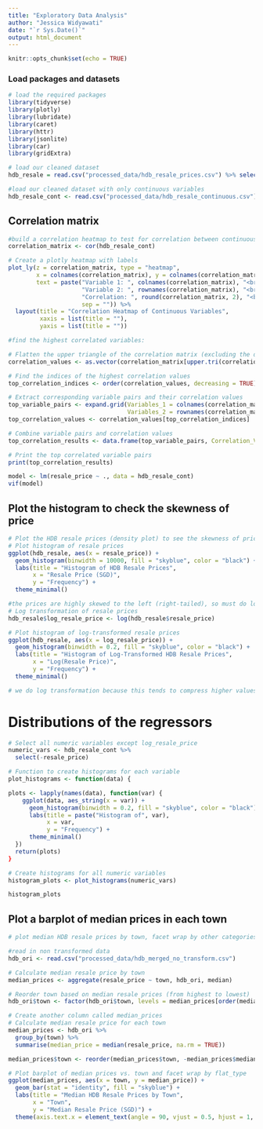 ```yaml
---
title: "Exploratory Data Analysis"
author: "Jessica Widyawati"
date: "`r Sys.Date()`"
output: html_document
---
```


```r
knitr::opts_chunk$set(echo = TRUE)
```

### Load packages and datasets
```r
# load the required packages
library(tidyverse)
library(plotly)
library(lubridate)
library(caret)
library(httr) 
library(jsonlite)
library(car)
library(gridExtra)

# load our cleaned dataset
hdb_resale = read.csv("processed_data/hdb_resale_prices.csv") %>% select(-1)

#load our cleaned dataset with only continuous variables
hdb_resale_cont <- read.csv("processed_data/hdb_resale_continuous.csv") %>% select(-1)
```

## Correlation matrix
```r
#build a correlation heatmap to test for correlation between continuous variables
correlation_matrix <- cor(hdb_resale_cont)

# Create a plotly heatmap with labels
plot_ly(z = correlation_matrix, type = "heatmap",
        x = colnames(correlation_matrix), y = colnames(correlation_matrix),
        text = paste("Variable 1: ", colnames(correlation_matrix), "<br>",
                     "Variable 2: ", rownames(correlation_matrix), "<br>",
                     "Correlation: ", round(correlation_matrix, 2), "<br>",
                     sep = "")) %>%
  layout(title = "Correlation Heatmap of Continuous Variables",
         xaxis = list(title = ""),
         yaxis = list(title = ""))

#find the highest correlated variables:

# Flatten the upper triangle of the correlation matrix (excluding the diagonal)
correlation_values <- as.vector(correlation_matrix[upper.tri(correlation_matrix)])

# Find the indices of the highest correlation values
top_correlation_indices <- order(correlation_values, decreasing = TRUE)[1:10]  # Adjust the number as needed

# Extract corresponding variable pairs and their correlation values
top_variable_pairs <- expand.grid(Variables_1 = colnames(correlation_matrix),
                                  Variables_2 = rownames(correlation_matrix))[top_correlation_indices, ]
top_correlation_values <- correlation_values[top_correlation_indices]

# Combine variable pairs and correlation values
top_correlation_results <- data.frame(top_variable_pairs, Correlation_Value = top_correlation_values)

# Print the top correlated variable pairs
print(top_correlation_results)

model <- lm(resale_price ~ ., data = hdb_resale_cont)
vif(model)
```

## Plot the histogram to check the skewness of price
```r
# Plot the HDB resale prices (density plot) to see the skewness of prices n whether we need to transform the data
# Plot histogram of resale prices
ggplot(hdb_resale, aes(x = resale_price)) +
  geom_histogram(binwidth = 10000, fill = "skyblue", color = "black") +
  labs(title = "Histogram of HDB Resale Prices",
       x = "Resale Price (SGD)",
       y = "Frequency") +
  theme_minimal()

#the prices are highly skewed to the left (right-tailed), so must do log transformation of HDB prices
# Log transformation of resale prices
hdb_resale$log_resale_price <- log(hdb_resale$resale_price)

# Plot histogram of log-transformed resale prices
ggplot(hdb_resale, aes(x = log_resale_price)) +
  geom_histogram(binwidth = 0.2, fill = "skyblue", color = "black") +
  labs(title = "Histogram of Log-Transformed HDB Resale Prices",
       x = "Log(Resale Price)",
       y = "Frequency") +
  theme_minimal()

# we do log transformation because this tends to compress higher values more than lower values, hence reducing the right skewness.
```
# Distributions of the regressors
```r
# Select all numeric variables except log_resale_price
numeric_vars <- hdb_resale_cont %>%
  select(-resale_price)

# Function to create histograms for each variable
plot_histograms <- function(data) {
```


```r
plots <- lapply(names(data), function(var) {
    ggplot(data, aes_string(x = var)) +
      geom_histogram(binwidth = 0.2, fill = "skyblue", color = "black") +
      labs(title = paste("Histogram of", var),
           x = var,
           y = "Frequency") +
      theme_minimal()
  })
  return(plots)
}

# Create histograms for all numeric variables
histogram_plots <- plot_histograms(numeric_vars)

histogram_plots
```


## Plot a barplot of median prices in each town
```r
# plot median HDB resale prices by town, facet wrap by other categories

#read in non transformed data
hdb_ori <- read.csv("processed_data/hdb_merged_no_transform.csv")

# Calculate median resale price by town
median_prices <- aggregate(resale_price ~ town, hdb_ori, median)

# Reorder town based on median resale prices (from highest to lowest)
hdb_ori$town <- factor(hdb_ori$town, levels = median_prices[order(median_prices$resale_price, decreasing = TRUE), "town"])

# Create another column called median_prices
# Calculate median resale price for each town
median_prices <- hdb_ori %>%
  group_by(town) %>%
  summarise(median_price = median(resale_price, na.rm = TRUE))

median_prices$town <- reorder(median_prices$town, -median_prices$median_price)

# Plot barplot of median prices vs. town and facet wrap by flat_type
ggplot(median_prices, aes(x = town, y = median_price)) +
  geom_bar(stat = "identity", fill = "skyblue") +
  labs(title = "Median HDB Resale Prices by Town",
       x = "Town",
       y = "Median Resale Price (SGD)") +
  theme(axis.text.x = element_text(angle = 90, vjust = 0.5, hjust = 1, size = 7))
```